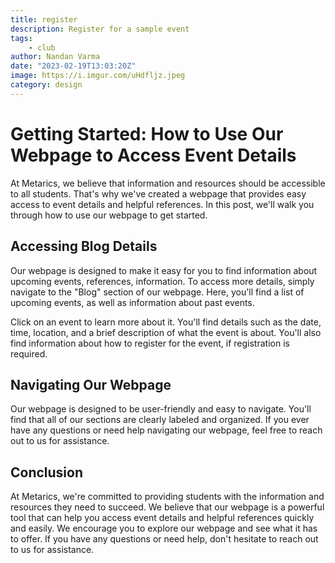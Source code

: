 ```yaml
---
title: register
description: Register for a sample event
tags: 
    - club
author: Nandan Varma
date: "2023-02-19T13:03:20Z"
image: https://i.imgur.com/uHdfljz.jpeg
category: design
---
```



# Getting Started: How to Use Our Webpage to Access Event Details

At Metarics, we believe that information and resources should be accessible to all students. That's why we've created a webpage that provides easy access to event details and helpful references. In this post, we'll walk you through how to use our webpage to get started.


## Accessing Blog Details

Our webpage is designed to make it easy for you to find information about upcoming events, references, information. To access more details, simply navigate to the "Blog" section of our webpage. Here, you'll find a list of upcoming events, as well as information about past events.

Click on an event to learn more about it. You'll find details such as the date, time, location, and a brief description of what the event is about. You'll also find information about how to register for the event, if registration is required.


## Navigating Our Webpage
Our webpage is designed to be user-friendly and easy to navigate. You'll find that all of our sections are clearly labeled and organized. If you ever have any questions or need help navigating our webpage, feel free to reach out to us for assistance.

## Conclusion
At Metarics, we're committed to providing students with the information and resources they need to succeed. We believe that our webpage is a powerful tool that can help you access event details and helpful references quickly and easily. We encourage you to explore our webpage and see what it has to offer. If you have any questions or need help, don't hesitate to reach out to us for assistance.